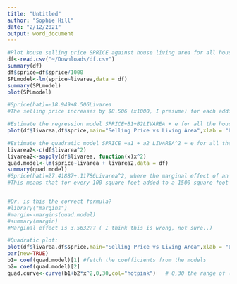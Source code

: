```yaml
---
title: "Untitled"
author: "Sophie Hill"
date: "2/12/2021"
output: word_document
---
```


```r
#Plot house selling price SPRICE against house living area for all houses in the sample.
df<-read.csv("~/Downloads/df.csv")
summary(df)
df$sprice=df$sprice/1000
SPLmodel<-lm(sprice~livarea,data = df)
summary(SPLmodel)
plot(SPLmodel)

#Sprice(hat)=-18.949+8.506Livarea
#The selling price increases by $8.506 (x1000, I presume) for each additional 100 square feet per house. 
```



```r
#Estimate the regression model SPRICE+B1+B2LIVAREA + e for all the houses in the sample. Interpret the estimates. Draw a sketch of the fitted line.
plot(df$livarea,df$sprice,main="Selling Price vs Living Area",xlab = "Living Area",ylab = "Selling Price",col="blue",pch=18)+abline(SPLmodel)
```
```r
#Estimate the quadratic model SPRICE =a1 + a2 LIVAREA^2 + e for all the houses in the sample. What is the marginal effect of an additional 100 square feet of living area for a home with 1500 square feet of living area.
livarea2<-c(df$livarea^2)
livarea2<-sapply(df$livarea, function(x)x^2)
quad.model<-lm(sprice~livarea + livarea2,data = df)
summary(quad.model)
#Sprice(hat)=27.41887+.11786Livarea^2, where the marginal effect of an additional 100 square feet for a home with a 1500 square foot space = slope (hat)=[d(Sprice(hat))]/[d(Livarea)] = 2(.11786)(15)=3.53580, or 3535.8.
#This means that for every 100 square feet added to a 1500 square foot house, the price is expected to increase by $3,535.80. 


#Or, is this the correct formula?
#library("margins")
#margin<-margins(quad.model)
#summary(margin)
#Marginal effect is 3.5632?? ( I think this is wrong, not sure..)
```
```r
#Quadratic plot: 
plot(df$livarea,df$sprice,main="Selling Price vs Living Area",xlab = "Living Area",ylab = "Selling Price",col="blue",pch=20)+abline(quad.model,col="darkgreen") 
par(new=TRUE)
b1= coef(quad.model)[1] #fetch the coefficients from the models
b2= coef(quad.model)[2]
quad.curve<-curve(b1+b2*x^2,0,30,col="hotpink")   # 0,30 the range of livarea from your plot
```


